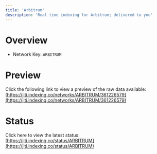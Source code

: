 ```yaml
---
title: 'Arbitrum'
description: 'Real time indexing for Arbitrum; delivered to you'
---
```


# Overview
- Network Key: `ARBITRUM`

# Preview
Click the following link to view a preview of the raw data available: [https://jiti.indexing.co/networks/ARBITRUM/361226579](https://jiti.indexing.co/networks/ARBITRUM/361226579)

# Status
Click here to view the latest status: [https://jiti.indexing.co/status/ARBITRUM](https://jiti.indexing.co/status/ARBITRUM)
